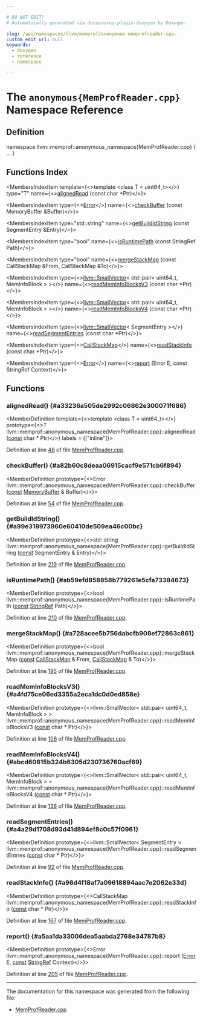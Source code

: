 ```yaml
---

# DO NOT EDIT!
# Automatically generated via docusaurus-plugin-doxygen by Doxygen.

slug: /api/namespaces/llvm/memprof/anonymous-memprofreader-cpp-
custom_edit_url: null
keywords:
  - doxygen
  - reference
  - namespace

---
```





# The `anonymous{MemProfReader.cpp}` Namespace Reference

<DoxygenPage pluginConfig={pluginConfig}>



## Definition

<CodeBlock>namespace llvm::memprof::anonymous&#95;namespace&#123;MemProfReader.cpp&#125; &#123; ... &#125;</CodeBlock>

## Functions Index

<MembersIndex>

<MembersIndexItem
  template={<>template &lt;class T = uint64&#95;t&gt;</>}
  type="T"
  name={<><a href="#a33236a505de2992c06862e300071f686">alignedRead</a> (const char &#42;Ptr)</>}>
</MembersIndexItem>

<MembersIndexItem
  type={<><a href="/docs/api/classes/llvm/error">Error</a></>}
  name={<><a href="#a82b60c8deaa06915cacf9e571cb6f894">checkBuffer</a> (const MemoryBuffer &amp;Buffer)</>}>
</MembersIndexItem>

<MembersIndexItem
  type="std::string"
  name={<><a href="#a99e318973960e60410de509ea46c00bc">getBuildIdString</a> (const SegmentEntry &amp;Entry)</>}>
</MembersIndexItem>

<MembersIndexItem
  type="bool"
  name={<><a href="#ab59efd858858b779261e5cfa73384673">isRuntimePath</a> (const StringRef Path)</>}>
</MembersIndexItem>

<MembersIndexItem
  type="bool"
  name={<><a href="#a728acee5b756dabcfb908ef72863c861">mergeStackMap</a> (const CallStackMap &amp;From, CallStackMap &amp;To)</>}>
</MembersIndexItem>

<MembersIndexItem
  type={<><a href="/docs/api/classes/llvm/smallvector">llvm::SmallVector</a>&lt; std::pair&lt; uint64&#95;t, MemInfoBlock &gt; &gt;</>}
  name={<><a href="#a4fd75ce06ed3355a2eca1dc0d0ed858e">readMemInfoBlocksV3</a> (const char &#42;Ptr)</>}>
</MembersIndexItem>

<MembersIndexItem
  type={<><a href="/docs/api/classes/llvm/smallvector">llvm::SmallVector</a>&lt; std::pair&lt; uint64&#95;t, MemInfoBlock &gt; &gt;</>}
  name={<><a href="#abcd60615b324b6305d230736760acf69">readMemInfoBlocksV4</a> (const char &#42;Ptr)</>}>
</MembersIndexItem>

<MembersIndexItem
  type={<><a href="/docs/api/classes/llvm/smallvector">llvm::SmallVector</a>&lt; SegmentEntry &gt;</>}
  name={<><a href="#a4a29d1708d93d41d894ef8c0c57f0961">readSegmentEntries</a> (const char &#42;Ptr)</>}>
</MembersIndexItem>

<MembersIndexItem
  type={<><a href="/docs/api/namespaces/llvm/memprof/#ad95623ea8056308a1e5b6955572db5e0">CallStackMap</a></>}
  name={<><a href="#a96d4f18af7a09618894aac7e2062e33d">readStackInfo</a> (const char &#42;Ptr)</>}>
</MembersIndexItem>

<MembersIndexItem
  type={<><a href="/docs/api/classes/llvm/error">Error</a></>}
  name={<><a href="#a5aa1da33006dea5aabda2768e34787b8">report</a> (Error E, const StringRef Context)</>}>
</MembersIndexItem>

</MembersIndex>


<SectionDefinition>

## Functions

### alignedRead() {#a33236a505de2992c06862e300071f686}

<MemberDefinition
  template={<>template &lt;class T = uint64&#95;t&gt;</>}
  prototype={<>T llvm::memprof::anonymous&#95;namespace&#123;MemProfReader.cpp&#125;::alignedRead (<a href="/docs/api/files/lib/lib/target/lib/target/aarch64/aarch64promoteconstant-cpp/#a90f8350fecae261c25be85d38b451bff">const</a> char &#42; Ptr)</>}
  labels = {["inline"]}>

Definition at line <a href="/docs/api/files/lib/lib/profiledata/memprofreader-cpp/#l00048">48</a> of file <a href="/docs/api/files/lib/lib/profiledata/memprofreader-cpp">MemProfReader.cpp</a>.
</MemberDefinition>

### checkBuffer() {#a82b60c8deaa06915cacf9e571cb6f894}

<MemberDefinition
  prototype={<>Error llvm::memprof::anonymous&#95;namespace&#123;MemProfReader.cpp&#125;::checkBuffer (<a href="/docs/api/files/lib/lib/target/lib/target/aarch64/aarch64promoteconstant-cpp/#a90f8350fecae261c25be85d38b451bff">const</a> <a href="/docs/api/classes/llvm/memorybuffer">MemoryBuffer</a> &amp; Buffer)</>}>

Definition at line <a href="/docs/api/files/lib/lib/profiledata/memprofreader-cpp/#l00054">54</a> of file <a href="/docs/api/files/lib/lib/profiledata/memprofreader-cpp">MemProfReader.cpp</a>.
</MemberDefinition>

### getBuildIdString() {#a99e318973960e60410de509ea46c00bc}

<MemberDefinition
  prototype={<>std::string llvm::memprof::anonymous&#95;namespace&#123;MemProfReader.cpp&#125;::getBuildIdString (<a href="/docs/api/files/lib/lib/target/lib/target/aarch64/aarch64promoteconstant-cpp/#a90f8350fecae261c25be85d38b451bff">const</a> SegmentEntry &amp; Entry)</>}>

Definition at line <a href="/docs/api/files/lib/lib/profiledata/memprofreader-cpp/#l00219">219</a> of file <a href="/docs/api/files/lib/lib/profiledata/memprofreader-cpp">MemProfReader.cpp</a>.
</MemberDefinition>

### isRuntimePath() {#ab59efd858858b779261e5cfa73384673}

<MemberDefinition
  prototype={<>bool llvm::memprof::anonymous&#95;namespace&#123;MemProfReader.cpp&#125;::isRuntimePath (<a href="/docs/api/files/lib/lib/target/lib/target/aarch64/aarch64promoteconstant-cpp/#a90f8350fecae261c25be85d38b451bff">const</a> <a href="/docs/api/classes/llvm/stringref">StringRef</a> Path)</>}>

Definition at line <a href="/docs/api/files/lib/lib/profiledata/memprofreader-cpp/#l00210">210</a> of file <a href="/docs/api/files/lib/lib/profiledata/memprofreader-cpp">MemProfReader.cpp</a>.
</MemberDefinition>

### mergeStackMap() {#a728acee5b756dabcfb908ef72863c861}

<MemberDefinition
  prototype={<>bool llvm::memprof::anonymous&#95;namespace&#123;MemProfReader.cpp&#125;::mergeStackMap (<a href="/docs/api/files/lib/lib/target/lib/target/aarch64/aarch64promoteconstant-cpp/#a90f8350fecae261c25be85d38b451bff">const</a> <a href="/docs/api/namespaces/llvm/memprof/#ad95623ea8056308a1e5b6955572db5e0">CallStackMap</a> &amp; From, <a href="/docs/api/namespaces/llvm/memprof/#ad95623ea8056308a1e5b6955572db5e0">CallStackMap</a> &amp; To)</>}>

Definition at line <a href="/docs/api/files/lib/lib/profiledata/memprofreader-cpp/#l00195">195</a> of file <a href="/docs/api/files/lib/lib/profiledata/memprofreader-cpp">MemProfReader.cpp</a>.
</MemberDefinition>

### readMemInfoBlocksV3() {#a4fd75ce06ed3355a2eca1dc0d0ed858e}

<MemberDefinition
  prototype={<>llvm::SmallVector&lt; std::pair&lt; uint64&#95;t, MemInfoBlock &gt; &gt; llvm::memprof::anonymous&#95;namespace&#123;MemProfReader.cpp&#125;::readMemInfoBlocksV3 (<a href="/docs/api/files/lib/lib/target/lib/target/aarch64/aarch64promoteconstant-cpp/#a90f8350fecae261c25be85d38b451bff">const</a> char &#42; Ptr)</>}>

Definition at line <a href="/docs/api/files/lib/lib/profiledata/memprofreader-cpp/#l00106">106</a> of file <a href="/docs/api/files/lib/lib/profiledata/memprofreader-cpp">MemProfReader.cpp</a>.
</MemberDefinition>

### readMemInfoBlocksV4() {#abcd60615b324b6305d230736760acf69}

<MemberDefinition
  prototype={<>llvm::SmallVector&lt; std::pair&lt; uint64&#95;t, MemInfoBlock &gt; &gt; llvm::memprof::anonymous&#95;namespace&#123;MemProfReader.cpp&#125;::readMemInfoBlocksV4 (<a href="/docs/api/files/lib/lib/target/lib/target/aarch64/aarch64promoteconstant-cpp/#a90f8350fecae261c25be85d38b451bff">const</a> char &#42; Ptr)</>}>

Definition at line <a href="/docs/api/files/lib/lib/profiledata/memprofreader-cpp/#l00136">136</a> of file <a href="/docs/api/files/lib/lib/profiledata/memprofreader-cpp">MemProfReader.cpp</a>.
</MemberDefinition>

### readSegmentEntries() {#a4a29d1708d93d41d894ef8c0c57f0961}

<MemberDefinition
  prototype={<>llvm::SmallVector&lt; SegmentEntry &gt; llvm::memprof::anonymous&#95;namespace&#123;MemProfReader.cpp&#125;::readSegmentEntries (<a href="/docs/api/files/lib/lib/target/lib/target/aarch64/aarch64promoteconstant-cpp/#a90f8350fecae261c25be85d38b451bff">const</a> char &#42; Ptr)</>}>

Definition at line <a href="/docs/api/files/lib/lib/profiledata/memprofreader-cpp/#l00092">92</a> of file <a href="/docs/api/files/lib/lib/profiledata/memprofreader-cpp">MemProfReader.cpp</a>.
</MemberDefinition>

### readStackInfo() {#a96d4f18af7a09618894aac7e2062e33d}

<MemberDefinition
  prototype={<>CallStackMap llvm::memprof::anonymous&#95;namespace&#123;MemProfReader.cpp&#125;::readStackInfo (<a href="/docs/api/files/lib/lib/target/lib/target/aarch64/aarch64promoteconstant-cpp/#a90f8350fecae261c25be85d38b451bff">const</a> char &#42; Ptr)</>}>

Definition at line <a href="/docs/api/files/lib/lib/profiledata/memprofreader-cpp/#l00167">167</a> of file <a href="/docs/api/files/lib/lib/profiledata/memprofreader-cpp">MemProfReader.cpp</a>.
</MemberDefinition>

### report() {#a5aa1da33006dea5aabda2768e34787b8}

<MemberDefinition
  prototype={<>Error llvm::memprof::anonymous&#95;namespace&#123;MemProfReader.cpp&#125;::report (<a href="/docs/api/classes/llvm/error">Error</a> E, <a href="/docs/api/files/lib/lib/target/lib/target/aarch64/aarch64promoteconstant-cpp/#a90f8350fecae261c25be85d38b451bff">const</a> <a href="/docs/api/classes/llvm/stringref">StringRef</a> Context)</>}>

Definition at line <a href="/docs/api/files/lib/lib/profiledata/memprofreader-cpp/#l00205">205</a> of file <a href="/docs/api/files/lib/lib/profiledata/memprofreader-cpp">MemProfReader.cpp</a>.
</MemberDefinition>

</SectionDefinition>

<hr/>

The documentation for this namespace was generated from the following file:

<ul>
<li><a href="/docs/api/files/lib/lib/profiledata/memprofreader-cpp">MemProfReader.cpp</a></li>
</ul>

</DoxygenPage>
